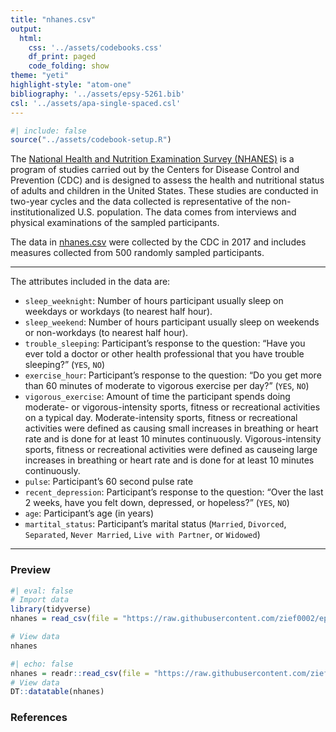 ```yaml
---
title: "nhanes.csv"
output: 
  html:
    css: '../assets/codebooks.css'
    df_print: paged
    code_folding: show
theme: "yeti"
highlight-style: "atom-one"
bibliography: '../assets/epsy-5261.bib'
csl: '../assets/apa-single-spaced.csl'
---
```



```r
#| include: false
source("../assets/codebook-setup.R")
```

The [National Health and Nutrition Examination Survey (NHANES)](https://www.cdc.gov/nchs/nhanes) is a program of studies carried out by the Centers for Disease Control and Prevention (CDC) and is designed to assess the health and nutritional status of adults and children in the United States. These studies are conducted in two-year cycles and the data collected is representative of the non-institutionalized U.S. population. The data comes from interviews and physical examinations of the sampled participants.

The data in [nhanes.csv](https://raw.githubusercontent.com/zief0002/epsy-5261/main/data/nhanes.csv) were collected by the CDC in 2017 and includes measures collected from 500 randomly sampled participants. 

---

The attributes included in the data are:

- `sleep_weeknight`: Number of hours participant usually sleep on weekdays or workdays (to nearest half hour).
- `sleep_weekend`: Number of hours participant usually sleep on weekends or non-workdays (to nearest half hour).
- `trouble_sleeping`: Participant's response to the question: "Have you ever told a doctor or other health professional that you have trouble sleeping?" (`YES`, `NO`)
- `exercise_hour`: Participant's response to the question: "Do you get more than 60 minutes of moderate to vigorous exercise per day?" (`YES`, `NO`)
- `vigorous_exercise`: Amount of time the participant spends doing moderate- or vigorous-intensity sports, fitness or recreational activities on a typical day. Moderate-intensity sports, fitness or recreational activities were defined as causing small increases in breathing or heart rate and is done for at least 10 minutes continuously. Vigorous-intensity sports, fitness or recreational activities were defined as causeing large increases in breathing or heart rate and is done for at least 10 minutes continuously.
- `pulse`: Participant's 60 second pulse rate
- `recent_depression`: Participant's response to the question: "Over the last 2 weeks, have you felt down, depressed, or hopeless?" (`YES`, `NO`)
- `age`: Participant's age (in years)
- `martital_status`: Participant's marital status (`Married`, `Divorced`, `Separated`, `Never Married`, `Live with Partner`, or `Widowed`)

---


### Preview

```r
#| eval: false
# Import data
library(tidyverse)
nhanes = read_csv(file = "https://raw.githubusercontent.com/zief0002/epsy-5261/main/data/nhanes.csv")

# View data
nhanes
```

```r
#| echo: false
nhanes = readr::read_csv(file = "https://raw.githubusercontent.com/zief0002/epsy-5261/main/data/nhanes.csv")
# View data
DT::datatable(nhanes)
```


### References



